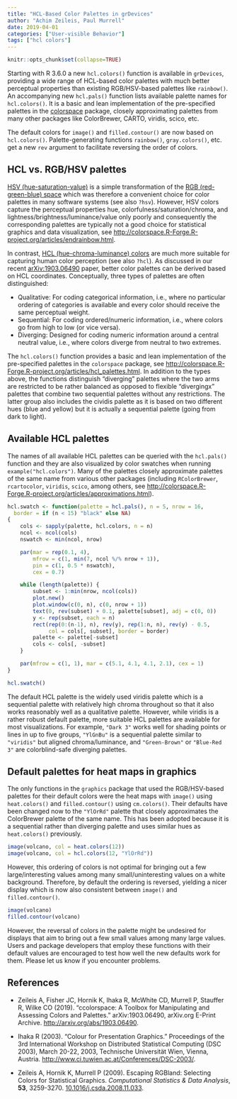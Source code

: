 ---
title: "HCL-Based Color Palettes in grDevices"
author: "Achim Zeileis, Paul Murrell"
date: 2019-04-01
categories: ["User-visible Behavior"]
tags: ["hcl colors"]
---

```{r global_options, include=FALSE}
knitr::opts_chunk$set(collapse=TRUE)
```

Starting with R 3.6.0 a new `hcl.colors()` function is available in `grDevices`,
providing a wide range of HCL-based color palettes with much better perceptual
properties than existing RGB/HSV-based palettes like `rainbow()`. An
accompanying new `hcl.pals()` function lists available palette names for
`hcl.colors()`. It is a basic and lean implementation of the pre-specified
palettes in the [colorspace](https://CRAN.R-project.org/package=colorspace)
package, closely approximating palettes from many other packages like
ColorBrewer, CARTO, viridis, scico, etc.

The default colors for `image()` and `filled.contour()` are now based on
`hcl.colors()`. Palette-generating functions `rainbow()`, `gray.colors()`, etc.
get a new `rev` argument to facilitate reversing the order of colors.


## HCL vs. RGB/HSV palettes

[HSV (hue-saturation-value)](https://en.wikipedia.org/wiki/HSL_and_HSV)
is a simple transformation of the
[RGB (red-green-blue) space](https://en.wikipedia.org/wiki/RGB_color_space)
which was therefore a convenient choice for color palettes in many software
systems (see also `?hsv`). However, HSV colors capture the perceptual
properties hue, colorfulness/saturation/chroma, and
lightness/brightness/luminance/value only poorly and consequently
the corresponding palettes are typically not a good choice for statistical
graphics and data visualization, see
<http://colorspace.R-Forge.R-project.org/articles/endrainbow.html>.

In contrast,
[HCL (hue-chroma-luminance) colors](https://en.wikipedia.org/wiki/HCL_color_space)
are much more suitable for capturing human color perception (see also `?hcl`).
As discussed in our recent [arXiv:1903.06490](https://arxiv.org/abs/1903.06490)
paper, better color palettes can be derived based on HCL coordinates.
Conceptually, three types of palettes are often distinguished:

* Qualitative: For coding categorical information, i.e., where no
  particular ordering of categories is available and every color should
    receive the same perceptual weight.
* Sequential: For coding ordered/numeric information, i.e., where colors
  go from high to low (or vice versa).
* Diverging: Designed for coding numeric information around a central
  neutral value, i.e., where colors diverge from neutral to two extremes.

The `hcl.colors()` function provides a basic and lean implementation of
the pre-specified palettes in the `colorspace` package, see
<http://colorspace.R-Forge.R-project.org/articles/hcl_palettes.html>. 
In addition to the types above, the functions distinguish "diverging" palettes
where the two arms are restricted to be rather balanced as opposed to flexible
"divergingx" palettes that combine two sequential palettes without any
restrictions. The latter group also includes the cividis palette as it is based
on two different hues (blue and yellow) but it is actually a sequential palette
(going from dark to light).

## Available HCL palettes

The names of all available HCL palettes can be queried with the `hcl.pals()`
function and they are also visualized by color swatches when running
`example("hcl.colors")`. Many of the palettes closely approximate palettes of
the same name from various other packages (including `RColorBrewer`,
`rcartocolor`, `viridis`, `scico`, among others, see
<http://colorspace.R-Forge.R-project.org/articles/approximations.html>). 

```{r swatch-fun, echo=FALSE}
hcl.swatch <- function(palette = hcl.pals(), n = 5, nrow = 16,
  border = if (n < 15) "black" else NA)
{
    cols <- sapply(palette, hcl.colors, n = n)
    ncol <- ncol(cols)
    nswatch <- min(ncol, nrow)

    par(mar = rep(0.1, 4),
        mfrow = c(1, min(7, ncol %/% nrow + 1)),
        pin = c(1, 0.5 * nswatch),
        cex = 0.7)

    while (length(palette)) {
        subset <- 1:min(nrow, ncol(cols))
        plot.new()
        plot.window(c(0, n), c(0, nrow + 1))
        text(0, rev(subset) + 0.1, palette[subset], adj = c(0, 0))
        y <- rep(subset, each = n)
        rect(rep(0:(n-1), n), rev(y), rep(1:n, n), rev(y) - 0.5,
             col = cols[, subset], border = border)
        palette <- palette[-subset]
        cols <- cols[, -subset]
    }

    par(mfrow = c(1, 1), mar = c(5.1, 4.1, 4.1, 2.1), cex = 1)
}
```

```{r swatch-plot, echo=FALSE, fig.height=8, fig.width=9.8, out.width="100%", dev="svg"}
hcl.swatch()
```

The default HCL palette is the widely used viridis palette which is a sequential
palette with relatively high chroma throughout so that it also works reasonably
well as a qualitative palette. However, while viridis is a rather robust default
palette, more suitable HCL palettes are available for most visualizations. For
example, `"Dark 3"` works well for shading points or lines in up to five groups,
`"YlGnBu"` is a sequential palette similar to `"viridis"` but aligned
chroma/luminance, and `"Green-Brown"` or `"Blue-Red 3"` are colorblind-safe
diverging palettes.

## Default palettes for heat maps in graphics

The only functions in the `graphics` package that used the RGB/HSV-based palettes
for their default colors were the heat maps with `image()` using `heat.colors()`
and `filled.contour()` using `cm.colors()`. Their defaults have been changed
now to the `"YlOrRd"` palette that closely approximates the ColorBrewer palette
of the same name. This has been adopted because it is a sequential rather than
diverging palette and uses similar hues as `heat.colors()` previously.

```{r image-heat, fig.show="hold", fig.height=5, fig.width=6, out.width="49%", dpi=72}
image(volcano, col = heat.colors(12))
image(volcano, col = hcl.colors(12, "YlOrRd"))
```

However, this ordering of colors is not optimal for bringing out a few
large/interesting values among many small/uninteresting values on a white
background. Therefore, by default the ordering is reversed, yielding a nicer
display which is now also consistent between `image()` and `filled.contour()`.

```{r image-contour, fig.show="hold", fig.height=5, fig.width=6, out.width="49%", dpi=72}
image(volcano)
filled.contour(volcano)
```

However, the reversal of colors in the palette might be undesired for displays
that aim to bring out a few small values among many large values. Users and
package developers that employ these functions with their default values are
encouraged to test how well the new defaults work for them. Please let us know
if you encounter problems.


## References

* Zeileis A, Fisher JC, Hornik K, Ihaka R, McWhite CD, Murrell P, Stauffer R, Wilke CO (2019).
  "ccolorspace: A Toolbox for Manipulating and Assessing Colors and Palettes."
  arXiv:1903.06490, arXiv.org E-Print Archive.
  <http://arxiv.org/abs/1903.06490>.

* Ihaka R (2003).
  "Colour for Presentation Graphics."
  Proceedings of the 3rd International Workshop on Distributed Statistical Computing (DSC 2003),
  March 20-22, 2003, Technische Universität Wien, Vienna, Austria.
  <http://www.ci.tuwien.ac.at/Conferences/DSC-2003/>.

* Zeileis A, Hornik K, Murrell P (2009).
  Escaping RGBland: Selecting Colors for Statistical Graphics.
  _Computational Statistics & Data Analysis_, **53**, 3259-3270.
  [10.1016/j.csda.2008.11.033](https://doi.org/10.1016/j.csda.2008.11.033).

